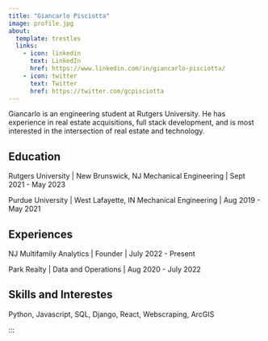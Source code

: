 ```yaml
---
title: "Giancarlo Pisciotta"
image: profile.jpg
about:
  template: trestles
  links:
    - icon: linkedin
      text: LinkedIn
      href: https://www.linkedin.com/in/giancarlo-pisciotta/
    - icon: twitter
      text: Twitter
      href: https://twitter.com/gcpisciotta
---
```


Giancarlo is an engineering student at Rutgers University. He has experience in real estate acquisitions, full stack development, and is most interested in the intersection of real estate and technology.

## Education

Rutgers University | New Brunswick, NJ
Mechanical Engineering | Sept 2021 - May 2023

Purdue University | West Lafayette, IN
Mechanical Engineering | Aug 2019 - May 2021

## Experiences

NJ Multifamily Analytics | Founder | July 2022 - Present

Park Realty | Data and Operations | Aug 2020 - July 2022

## Skills and Interestes

Python, Javascript, SQL, Django, React, Webscraping, ArcGIS



:::


